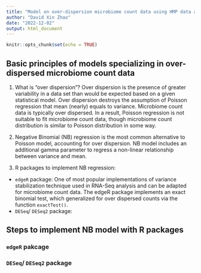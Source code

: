```yaml
---
title: "Model on over-dispersion microbiome count data using HMP data as a case study"
author: "David Xin Zhao"
date: "2022-12-02"
output: html_document
---
```


```r
knitr::opts_chunk$set(echo = TRUE)
```


## Basic principles of models specializing in over-dispersed microbiome count data
1. What is "over dispersion"? Over dispersion is the presence of greater variability in a data set than would be expected based on a given statistical model. Over dispersion destroys the assumption of Poisson regression that mean (nearly) equals to variance. Microbiome count data is typically over dispersed. In a result, Poisson regression is not suitable to fit microbiome count data, though microbiome count distribution is similar to Poisson distribution in some way. 

2. Negative Binomial (NB) regression is the most common alternative to Poisson model, accounting for over dispersion. NB model includes an additional gamma parameter to regress a non-linear relationship between variance and mean. 

3. R packages to implement NB regression:
- `edgeR` package: One of most popular implementations of variance stabilization technique used in RNA-Seq analysis and can be adapted for microbiome count data. The edgeR package implements an exact binomial test, which generalized for over dispersed counts via the function `exactTest()`.  
- `DESeq`/ `DESeq2` package: 



## Steps to implement NB model with R packages 
### `edgeR` pakcage 


### `DESeq`/ `DESeq2` package






